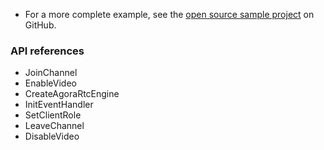 <PlatformWrapper platform="unity">

- For a more complete example, see the [open source  <Vpd k="PRODUCT"/> sample project](https://github.com/AgoraIO-Community/Agora-Unity-RTC-QuickStart-NG/tree/release/4.0.0/API-Example-Unity/Assets/API-Example/Examples/Basic/JoinChannelVideo) on GitHub.

### API references

- <Link to="{{Global.API_REF_UNITY_ROOT}}/class_irtcengine.html#api_joinchannel">JoinChannel</Link>

- <Link to="{{Global.API_REF_UNITY_ROOT}}/class_irtcengine.html#api_enablevideo">EnableVideo</Link>

- <Link to="{{Global.API_REF_UNITY_ROOT}}/class_irtcengine.html#api_createagorartcengine">CreateAgoraRtcEngine</Link>

- <Link to="{{Global.API_REF_UNITY_ROOT}}/class_irtcengine.html#api_addhandler">InitEventHandler</Link>

- <Link to="{{Global.API_REF_UNITY_ROOT}}/class_irtcengine.html#api_setclientrole">SetClientRole</Link>

- <Link to="{{Global.API_REF_UNITY_ROOT}}/class_irtcengine.html#api_leavechannel">LeaveChannel</Link>

- <Link to="{{Global.API_REF_UNITY_ROOT}}/class_irtcengine.html#api_disablevideo">DisableVideo</Link>

</PlatformWrapper>